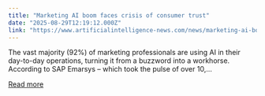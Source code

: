 ```yaml
---
title: "Marketing AI boom faces crisis of consumer trust"
date: "2025-08-29T12:19:12.000Z"
link: "https://www.artificialintelligence-news.com/news/marketing-ai-boom-faces-crisis-of-consumer-trust/"
---
```


The vast majority (92%) of marketing professionals are using AI in their day-to-day operations, turning it from a buzzword into a workhorse. According to SAP Emarsys – which took the pulse of over 10,...

[Read more](https://www.artificialintelligence-news.com/news/marketing-ai-boom-faces-crisis-of-consumer-trust/)
